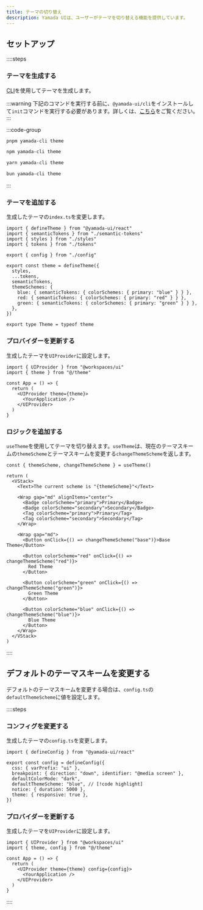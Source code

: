 ```yaml
---
title: テーマの切り替え
description: Yamada UIは、ユーザーがテーマを切り替える機能を提供しています。
---
```


## セットアップ

::::steps

### テーマを生成する

[CLI](/docs/theming/cli)を使用してテーマを生成します。

:::warning
下記のコマンドを実行する前に、`@yamada-ui/cli`をインストールして`init`コマンドを実行する必要があります。詳しくは、[こちら](/docs/get-started/cli)をご覧ください。
:::

:::code-group

```bash [pnpm]
pnpm yamada-cli theme
```

```bash [npm]
npm yamada-cli theme
```

```bash [yarn]
yarn yamada-cli theme
```

```bash [bun]
bun yamada-cli theme
```

:::

### テーマを追加する

生成したテーマの`index.ts`を変更します。

```tsx title="theme/index.ts"
import { defineTheme } from "@yamada-ui/react"
import { semanticTokens } from "./semantic-tokens"
import { styles } from "./styles"
import { tokens } from "./tokens"

export { config } from "./config"

export const theme = defineTheme({
  styles,
  ...tokens,
  semanticTokens,
  themeSchemes: {
    blue: { semanticTokens: { colorSchemes: { primary: "blue" } } },
    red: { semanticTokens: { colorSchemes: { primary: "red" } } },
    green: { semanticTokens: { colorSchemes: { primary: "green" } } },
  },
})

export type Theme = typeof theme
```

### プロバイダーを更新する

生成したテーマを`UIProvider`に設定します。

```tsx {2,6}
import { UIProvider } from "@workspaces/ui"
import { theme } from "@/theme"

const App = () => {
  return (
    <UIProvider theme={theme}>
      <YourApplication />
    </UIProvider>
  )
}
```

### ロジックを追加する

`useTheme`を使用してテーマを切り替えます。`useTheme`は、現在のテーマスキームの`themeScheme`とテーマスキームを変更する`changeThemeScheme`を返します。

```tsx preview functional client
const { themeScheme, changeThemeScheme } = useTheme()

return (
  <VStack>
    <Text>The current scheme is "{themeScheme}"</Text>

    <Wrap gap="md" alignItems="center">
      <Badge colorScheme="primary">Primary</Badge>
      <Badge colorScheme="secondary">Secondary</Badge>
      <Tag colorScheme="primary">Primary</Tag>
      <Tag colorScheme="secondary">Secondary</Tag>
    </Wrap>

    <Wrap gap="md">
      <Button onClick={() => changeThemeScheme("base")}>Base Theme</Button>

      <Button colorScheme="red" onClick={() => changeThemeScheme("red")}>
        Red Theme
      </Button>

      <Button colorScheme="green" onClick={() => changeThemeScheme("green")}>
        Green Theme
      </Button>

      <Button colorScheme="blue" onClick={() => changeThemeScheme("blue")}>
        Blue Theme
      </Button>
    </Wrap>
  </VStack>
)
```

::::

## デフォルトのテーマスキームを変更する

デフォルトのテーマスキームを変更する場合は、`config.ts`の`defaultThemeScheme`に値を設定します。

::::steps

### コンフィグを変更する

生成したテーマの`config.ts`を変更します。

```tsx title="theme/config.ts"
import { defineConfig } from "@yamada-ui/react"

export const config = defineConfig({
  css: { varPrefix: "ui" },
  breakpoint: { direction: "down", identifier: "@media screen" },
  defaultColorMode: "dark",
  defaultThemeScheme: "blue", // [!code highlight]
  notice: { duration: 5000 },
  theme: { responsive: true },
})
```

### プロバイダーを更新する

生成したテーマを`UIProvider`に設定します。

```tsx {2,6}
import { UIProvider } from "@workspaces/ui"
import { theme, config } from "@/theme"

const App = () => {
  return (
    <UIProvider theme={theme} config={config}>
      <YourApplication />
    </UIProvider>
  )
}
```

::::
